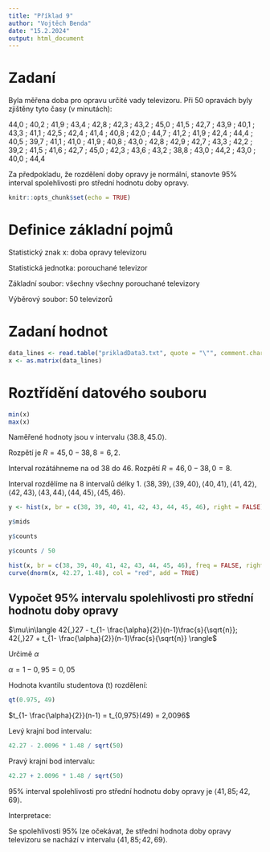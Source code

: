 ```yaml
---
title: "Příklad 9"
author: "Vojtěch Benda"
date: "15.2.2024"
output: html_document
---
```


# Zadaní
Byla měřena doba pro opravu určité vady televizoru. Při 50 opravách byly zjištěny tyto časy (v minutách):

44,0 ; 40,2 ; 41,9 ; 43,4 ; 42,8 ; 42,3 ; 43,2 ; 45,0 ; 41,5 ; 42,7 ; 43,9 ; 40,1 ; 43,3 ; 41,1 ; 42,5 ; 42,4 ; 41,4 ; 40,8 ; 42,0 ; 44,7 ; 41,2 ; 41,9 ; 42,4 ; 44,4 ; 40,5 ; 39,7 ; 41,1 ; 41,0 ; 41,9 ; 40,8 ; 43,0 ; 42,8 ; 42,9 ; 42,7 ; 43,3 ; 42,2 ; 39,2 ; 41,5 ; 41,6 ; 42,7 ; 45,0 ; 42,3 ; 43,6 ; 43,2 ; 38,8 ; 43,0 ; 44,2 ; 43,0 ; 40,0 ; 44,4

Za předpokladu, že rozdělení doby opravy je normální, stanovte 95% interval spolehlivosti pro střední hodnotu doby opravy.

```r
knitr::opts_chunk$set(echo = TRUE)
```

# Definice základní pojmů

Statistický znak x: doba opravy televizoru

Statistická jednotka: porouchané televizor

Základní soubor: všechny všechny porouchané televizory

Výběrový soubor: 50 televizorů

# Zadaní hodnot

```r
data_lines <- read.table("prikladData3.txt", quote = "\"", comment.char = "")
x <- as.matrix(data_lines)
```

# Roztřídění datového souboru

```r
min(x)
max(x)
```

Naměřené hodnoty jsou v intervalu $\langle 38.8, 45.0 \rangle$.

Rozpětí je $R=45,0 - 38,8 = 6,2$.

Interval rozátáhneme na od 38 do 46. Rozpětí $R=46,0 - 38,0 = 8$.

Interval rozdělíme na 8 intervalů délky 1.
$\langle 38, 39 \rangle, \langle 39, 40 \rangle, \langle 40, 41 \rangle, \langle 41, 42 \rangle, \langle 42, 43 \rangle, \langle 43, 44 \rangle, \langle 44, 45 \rangle, \langle 45, 46 \rangle$.

```r
y <- hist(x, br = c(38, 39, 40, 41, 42, 43, 44, 45, 46), right = FALSE)
```

```r
y$mids
```
    
```r
y$counts
```

```r
y$counts / 50
```

```r
hist(x, br = c(38, 39, 40, 41, 42, 43, 44, 45, 46), freq = FALSE, right = FALSE)
curve(dnorm(x, 42.27, 1.48), col = "red", add = TRUE)
```

## Vypočet 95% intervalu spolehlivosti pro střední hodnotu doby opravy


$\mu\in\langle
42{,}27 - t_{1- \frac{\alpha}{2}}(n-1)\frac{s}{\sqrt{n}};
42{,}27 + t_{1- \frac{\alpha}{2}}(n-1)\frac{s}{\sqrt{n}} \rangle$

Určimě $\alpha$

$\alpha = 1 - 0,95 = 0,05$

Hodnota kvantilu studentova (t) rozdělení:

```r
qt(0.975, 49)
```

$t_{1- \frac{\alpha}{2}}(n-1) = t_{0,975}(49) = 2,0096$

Levý krajní bod intervalu:

```r
42.27 - 2.0096 * 1.48 / sqrt(50)
```

Pravý krajní bod intervalu:

```r
42.27 + 2.0096 * 1.48 / sqrt(50)
```


95% interval spolehlivosti pro střední hodnotu doby opravy je 
$\langle 41,85; 42,69 \rangle$.

Interpretace: 

Se spolehlivosti 95% lze očekávat, že střední hodnota doby opravy televizoru se nachází v intervalu $\langle 41,85; 42,69 \rangle$.

